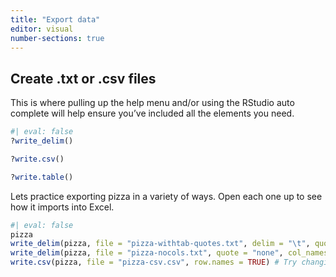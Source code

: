 ```yaml
---
title: "Export data"
editor: visual
number-sections: true
---
```


## Create .txt or .csv files

This is where pulling up the help menu and/or using the RStudio auto complete will help ensure you've included all the elements you need.

```r
#| eval: false
?write_delim()

?write.csv()

?write.table()
```


Lets practice exporting pizza in a variety of ways. Open each one up to see how it imports into Excel.

```r
#| eval: false
pizza
write_delim(pizza, file = "pizza-withtab-quotes.txt", delim = "\t", quote = "all")
write_delim(pizza, file = "pizza-nocols.txt", quote = "none", col_names = FALSE)
write.csv(pizza, file = "pizza-csv.csv", row.names = TRUE) # Try changing this to FALSE
```


